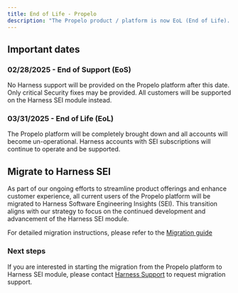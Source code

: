 ```yaml
---
title: End of Life - Propelo
description: "The Propelo product / platform is now EoL (End of Life). All Propelo customers have been moved to the Harness platform and have continued access and support on the Harness Software Engineering Insights (SEI) module."
---
```


## Important dates

### 02/28/2025 - End of Support (EoS)

No Harness support will be provided on the Propelo platform after this date. Only critical Security fixes may be provided. All customers will be supported on the Harness SEI module instead.

### 03/31/2025 - End of Life (EoL)

The Propelo platform will be completely brought down and all accounts will become un-operational. Harness accounts with SEI subscriptions will continue to operate and be supported.

## Migrate to Harness SEI

As part of our ongoing efforts to streamline product offerings and enhance customer experience, all current users of the Propelo platform will be migrated to Harness Software Engineering Insights (SEI). This transition aligns with our strategy to focus on the continued development and advancement of the Harness SEI module.

For detailed migration instructions, please refer to the [Migration guide](https://developer.harness.io/docs/software-engineering-insights/get-started/migrate-propelo-to-harness/migrate-propelo-to-harness-sei)

### Next steps

If you are interested in starting the migration from the Propelo platform to Harness SEI module, please contact [Harness Support](https://developer.harness.io/docs/software-engineering-insights/) to request migration support.
